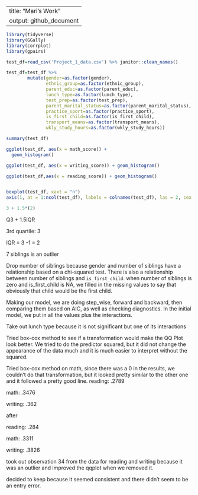 
---
title: "Mari's Work"
output: github_document
---

```r
library(tidyverse)
library(GGally)
library(corrplot)
library(gpairs)
```

```r
test_df=read_csv('Project_1_data.csv') %>% janitor::clean_names() 

test_df=test_df %>% 
        mutate(gender=as.factor(gender),
               ethnic_group=as.factor(ethnic_group),
               parent_educ=as.factor(parent_educ),
               lunch_type=as.factor(lunch_type),
               test_prep=as.factor(test_prep),
               parent_marital_status=as.factor(parent_marital_status),
               practice_sport=as.factor(practice_sport),
               is_first_child=as.factor(is_first_child),
               transport_means=as.factor(transport_means),
               wkly_study_hours=as.factor(wkly_study_hours))

summary(test_df)

ggplot(test_df, aes(x = math_score)) + 
  geom_histogram()

ggplot(test_df, aes(x = writing_score)) + geom_histogram()

ggplot(test_df,aes(x = reading_score)) + geom_histogram()


boxplot(test_df, xaxt = "n") 
axis(1, at = 1:ncol(test_df), labels = colnames(test_df), las = 2, cex.axis = 0.8)

3 + 1.5*(2)
```

Q3 + 1.5IQR 

3rd quartile: 3 

IQR = 3 -1 = 2

7 siblings is an outlier 

Drop number of siblings because gender and number of siblings have a relationship based on a chi-squared test. There is also a relationship between number of siblings and `is_first_child`. 
when number of siblings is zero and is_first_child is NA, we filled in the missing values to say that obviously that child would be the first child. 

Making our model, we are doing step_wise, forward and backward, then comparing them based on AIC, as well as checking diagnostics. In the initial model, we put in all the values plus the interactions. 

Take out lunch type because it is not significant but one of its interactions

Tried box-cox method to see if a transformation would make the QQ Plot look better. We tried to do the predictor squared, but it did not change the appearance of the data much and it is much easier to interpret without the squared. 

Tried box-cox method on math, since there was a 0 in the results, we couldn't do that transformation, but it looked pretty similar to the other one and it followed a pretty good line. 
reading: .2789

math: .3476

writing: .362

after 

reading: .284

math: .3311

writing: .3826

took out observation 34 from the data for reading and writing because it was an outlier and improved the qqplot when we removed it. 

decided to keep because it seemed consistent and there didn't seem to be an entry error. 